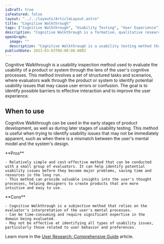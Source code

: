 ```yaml
---
isDraft: true
isFeatured: false
layout: "../../layouts/ArticleLayout.astro"
title: "Cognitive Walkthrough"
tags: ["Cognitive Walkthrough", "Usability Testing", "User Experience"]
description: "Cognitive Walkthrough is a formative, qualitative research method that evaluates the usability of a product or system through the user's cognitive processes. It can be used in early stages of product development to identify potential usability issues and to improve the user experience."
openGraph:
  image: ""
  description: "Cognitive Walkthrough is a usability testing method that evaluates a product or system's usability through the lens of the user's cognitive processes. This formative, qualitative research method can help identify potential usability issues and improve the user experience."
publishDate: 2023-03-03T00:00:00.000Z
---
```


Cognitive Walkthrough is a usability inspection method used to evaluate the usability of a product or system through the lens of the user's cognitive processes. This method involves a set of structured tasks and scenarios, where evaluators walk through the product or system to identify potential usability issues that may cause user errors or confusion. The goal is to identify possible barriers to effective interaction and to improve the user experience.

## When to use

Cognitive Walkthrough can be used in the early stages of product development, as well as during later stages of usability testing. This method is useful when trying to identify usability issues that may not be immediately apparent, such as when there is a mismatch between the user's mental model and the system's design.

<div class="mt-8 mb-8 grid grid-cols-2 divide-x overflow-hidden rounded-md border">
  <div class="py-6 px-10 space-y-4">
    **Pros**

    - Relatively simple and cost-effective method that can be conducted with a small group of evaluators. It can help identify potential usability issues before they become major problems, saving time and resources in the long run.
    - This method can provide valuable insights into the user's thought processes, helping designers to create products that are more intuitive and easy to use.

  </div>
  <div class="py-6 px-10 space-y-4">
    **Cons**

    - Cognitive Walkthrough is a subjective method that relies on the evaluator's interpretation of the user's mental processes.
    - Can be time-consuming and require significant expertise in the domain being evaluated.
    - May not be effective at identifying all types of usability issues, particularly those related to user behavior and preferences.

  </div>
</div>

Learn more in the [User Research: Comprehensive Guide](/blog/user-research-comprehensive-guide/) article.
